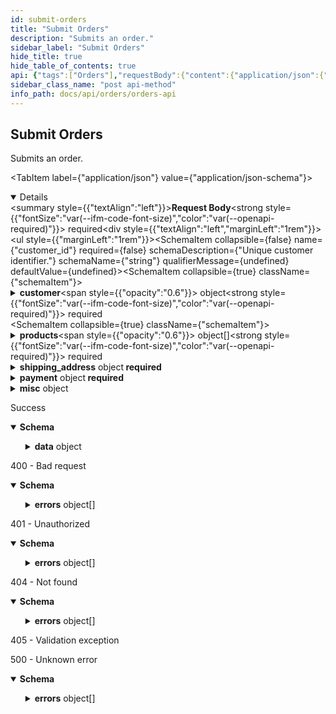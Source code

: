 ```yaml
---
id: submit-orders
title: "Submit Orders"
description: "Submits an order."
sidebar_label: "Submit Orders"
hide_title: true
hide_table_of_contents: true
api: {"tags":["Orders"],"requestBody":{"content":{"application/json":{"schema":{"type":"object","required":["customer","products","shipping_address","payment"],"properties":{"customer_id":{"type":"string","nullable":true,"description":"Unique customer identifier.","example":"7513594"},"customer":{"type":"object","required":["email","first_name","last_name"],"properties":{"email":{"type":"string","format":"email","description":"Customer email address. We will be using this email to update the customer about their order","example":"bob_bobsen@gmail.com"},"first_name":{"type":"string","description":"Customer first name.","example":"Bob"},"last_name":{"type":"string","description":"Customer last name.","example":"Bobsen"}}},"products":{"type":"array","minItems":1,"items":{"type":"object","required":["public_id","variant_id","quantity"],"properties":{"public_id":{"type":"string","description":"Public ID of the product","example":"cjld2cyuq0000t3rmniod1foy"},"variant_id":{"type":"string","description":"The ID of the product variant.","example":"1234 - M - Black"},"price":{"type":"number","format":"float","description":"Price for specific product.","example":12},"quantity":{"type":"number","format":"float","minimum":1,"description":"Quantity of the product variant in the cart","example":2}}}},"shipping_address":{"type":"object","required":["first_name","last_name","address1","city","country","zip"],"properties":{"first_name":{"type":"string","description":"Customer first name.","example":"Bob"},"last_name":{"type":"string","description":"Customer last name.","example":"Bobsen"},"address1":{"type":"string","description":"The street address of the shipping address.","example":"123 Amoebobacterieae St"},"address2":{"type":"string","nullable":true,"description":"An optional additional field for the street address of the shipping address.","example":"Unit 718"},"city":{"type":"string","description":"The city, town, or village of the shipping address.","example":"Ottawa"},"country":{"type":"string","description":"The two-letter code (ISO 3166-1 format) for the country of the shipping address.","example":"CA"},"name":{"type":"string","description":"Full name.","example":"Bob Bobsen"},"province":{"type":"string","nullable":true,"description":"The two-letter abbreviation of the region of the shipping address.","example":"ON"},"phone":{"type":"string","description":"The phone number at the shipping address.","example":"555-625-1199"},"zip":{"type":"string","description":"The postal code (zip, postcode, Eircode, …) of the shipping address.","example":"K2P0V6"}}},"payment":{"type":"object","required":["method","token"],"properties":{"method":{"type":"string","enum":["credit card","afterpay","external payment"],"description":"Payment method used to pay for the order.","example":"credit card"},"token":{"type":"string","description":"Stripe token for the payment","example":"tok_1EVLbG2eZvKYlo2CcGapaqW9"},"amounts":{"type":"object","required":["shipping","taxes","goods"],"properties":{"shipping":{"type":"number","format":"float"},"taxes":{"type":"number","format":"float"},"goods":{"type":"number","format":"float"}}}}},"misc":{"type":"object","properties":{"data":{"type":"object","properties":{}}}}}}}},"required":true},"responses":{"200":{"description":"Success","content":{"application/json":{"schema":{"properties":{"data":{"type":"object","required":["customer"],"properties":{"marketing":{"type":"object","properties":{"buyer_accepts_marketing":{"type":"boolean"}}},"customer":{"type":"object","required":["email","first_name","last_name"],"properties":{"email":{"type":"string","format":"email","description":"Customer email address. We will be using this email to update the customer about their order","example":"bob_bobsen@gmail.com"},"first_name":{"type":"string","description":"Customer first name.","example":"Bob"},"last_name":{"type":"string","description":"Customer last name.","example":"Bobsen"}}},"financial_status":{"type":"string","enum":["authorized","paid","partially_paid","partially_refunded","pending","voided"],"nullable":true,"description":"Financial status of order.","example":"authorized"},"fulfillment_status":{"type":"string","enum":["pending","fulfilled","Partially Fulfilled","cancelled","sent to merchant","failed (merchant)","failed (unknown)","failed (payment)","cancelled (payment)","failed (payment validation)","payment successful","failed (inventory)","failed (inventory - related)"],"nullable":true,"description":"Whether order has been fulfilled.","example":"fulfilled"},"email":{"type":"string","format":"email","description":"Email of the customer","example":"bob_bobsen@gmail.com"},"shipping_address":{"type":"object","required":["first_name","last_name","address1","city","country","zip"],"properties":{"first_name":{"type":"string","description":"Customer first name.","example":"Bob"},"last_name":{"type":"string","description":"Customer last name.","example":"Bobsen"},"address1":{"type":"string","description":"The street address of the shipping address.","example":"123 Amoebobacterieae St"},"address2":{"type":"string","nullable":true,"description":"An optional additional field for the street address of the shipping address.","example":"Unit 718"},"city":{"type":"string","description":"The city, town, or village of the shipping address.","example":"Ottawa"},"country":{"type":"string","description":"The two-letter code (ISO 3166-1 format) for the country of the shipping address.","example":"CA"},"name":{"type":"string","description":"Full name.","example":"Bob Bobsen"},"province":{"type":"string","nullable":true,"description":"The two-letter abbreviation of the region of the shipping address.","example":"ON"},"phone":{"type":"string","description":"The phone number at the shipping address.","example":"555-625-1199"},"zip":{"type":"string","description":"The postal code (zip, postcode, Eircode, …) of the shipping address.","example":"K2P0V6"}}},"shipping_lines":{"type":"object","required":["title","code","price","source"],"properties":{"title":{"type":"string","description":"The title of the shipping method.","example":"Small Packet International Air"},"code":{"type":"string","description":"A reference to the shipping method.","example":"INT.TP"},"price":{"type":"number","format":"float","description":"The price of this shipping method in the shop currency. Can not be negative.","example":20},"source":{"type":"string","description":"The source of the shipping method.","example":"canada_post"},"tax":{"type":"number","format":"float","nullable":true,"description":"Taxes for a specific shipping line.","example":12.45}}},"duties_lines":{"type":"object","properties":{"title":{"type":"string","description":"Specific type of duties","example":"FL county duty"},"price":{"type":"number","format":"float","description":"Amount for duties.","example":12.45},"currency":{"type":"string","description":"The three-letter code (ISO 4217 format) for the shop currency.","example":"CAD"}}},"metafields":{"type":"array","items":{"type":"object","properties":{"key":{"type":"string","description":"The name of the metafield.","example":"warehouse"},"value":{"type":"string","description":"The information to be stored as metadata.","example":"25"},"value_type":{"type":"string","description":"The metafield information type. Valid values: string, integer, json_string.","example":"integer"},"namespace":{"type":"string","description":"A container for a set of metafields.","example":"inventory"}}}},"line_items":{"type":"array","items":{"type":"object","required":["name","product_id","variant_id","public_id","price","quantity","requires_shipping"],"properties":{"name":{"type":"string","description":"The title of the product.","example":"Nike Air Jordan"},"product_id":{"type":"string","description":"Unique product identifier.","example":"7513594"},"variant_sku":{"type":"string","nullable":true,"description":"variant sku.","example":"7513594"},"variant_id":{"type":"string","description":"The ID of the product variant.","example":"4264112"},"public_id":{"type":"string","description":"Public id of line item.","example":"cjld2cyuq0000t3rmniod1foy"},"price":{"type":"number","format":"float","description":"The price of the item before discounts have been applied in the shop currency.","example":10},"quantity":{"type":"number","format":"float","description":"The number of items that were purchased.","example":1},"requires_shipping":{"type":"boolean","description":"Indicate whether product requires shipping.","example":true},"properties":{"type":"object","properties":{"name":{"type":"string","description":"Name of product property.","example":"custom engraving"},"value":{"type":"string","description":"Value of product property.","example":"Happy Birthday Mom!"}}}}}},"currency":{"type":"string","description":"The three-letter code (ISO 4217 format) for the shop currency.","example":"CAD"},"public_id":{"type":"string","description":"Public id of customer order.","example":"cjld2cyuq0000t3rmniod1foy"},"note_attributes":{"type":"array","items":{"type":"object","properties":{"name":{"type":"string","description":"Unique name for order note.","example":"remark"},"value":{"type":"string","description":"Actual note value.","example":"Customer changed their mind."}}}},"token":{"type":"string","description":"A unique token for the order.","example":"b1946ac92492d2347c6235b4d2611184"},"discount_codes":{"type":"array","items":{"type":"object","properties":{"amount":{"type":"number","format":"float","description":"Discount amount.","example":12},"type":{"type":"string","description":"Discount type.","example":"fixed_amount"},"code":{"type":"string","description":"The discount code that customers use at checkout.","example":"SUMMERSALE10OFF"}}}},"merchant_revenue":{"type":"number","format":"float","description":"Merchant revenue.","example":17.98},"total_tax":{"type":"number","format":"float","description":"Total amount of taxes to be paid.","example":12.25},"raw_order":{"description":"Original order details.","example":"{ _id: ... }"},"merchant_country":{"type":"string","description":"The merchant country.","example":"CA"},"partner_id":{"type":"string","description":"This is the public ID of the partner that the sale will be attributed to.","example":"ck865cyk00000xlzo0ftpawme"},"incrementalId":{"type":"number","format":"float","description":"Send an order number if needed.","example":25465},"billing_address":{"type":"object","required":["first_name","last_name","address1","city","country","zip"],"properties":{"first_name":{"type":"string","description":"Customer first name.","example":"Bob"},"last_name":{"type":"string","description":"Customer last name.","example":"Bobsen"},"address1":{"type":"string","description":"The street address of the shipping address.","example":"123 Amoebobacterieae St"},"address2":{"type":"string","nullable":true,"description":"An optional additional field for the street address of the shipping address.","example":"Unit 718"},"city":{"type":"string","description":"The city, town, or village of the shipping address.","example":"Ottawa"},"country":{"type":"string","description":"The two-letter code (ISO 3166-1 format) for the country of the shipping address.","example":"CA"},"name":{"type":"string","description":"Full name.","example":"Bob Bobsen"},"province":{"type":"string","nullable":true,"description":"The two-letter abbreviation of the region of the shipping address.","example":"ON"},"phone":{"type":"string","description":"The phone number at the shipping address.","example":"555-625-1199"},"zip":{"type":"string","description":"The postal code (zip, postcode, Eircode, …) of the shipping address.","example":"K2P0V6"}}}}}},"type":"object"}}}},"400":{"description":"400 - Bad request","content":{"application/json":{"schema":{"type":"object","properties":{"errors":{"type":"array","items":{"type":"object","required":["status","detail","title"],"properties":{"status":{"type":"number","format":"float","example":500},"detail":{"type":"string","nullable":true,"example":"Fatal issue"},"title":{"type":"string","example":"Unknown error"}},"example":{"status":400,"detail":"","title":"Bad input request"}}}},"description":"Provided input is invalid"}}}},"401":{"description":"401 - Unauthorized","content":{"application/json":{"schema":{"type":"object","properties":{"errors":{"type":"array","items":{"type":"object","required":["status","detail","title"],"properties":{"status":{"type":"number","format":"float","example":500},"detail":{"type":"string","nullable":true,"example":"Fatal issue"},"title":{"type":"string","example":"Unknown error"}},"example":{"status":401,"detail":"","title":"Authentication information is missing or invalid"}}}},"description":"Authentication information is missing or invalid"}}}},"404":{"description":"404 - Not found","content":{"application/json":{"schema":{"type":"object","properties":{"errors":{"type":"array","items":{"type":"object","required":["status","detail","title"],"properties":{"status":{"type":"number","format":"float","example":500},"detail":{"type":"string","nullable":true,"example":"Fatal issue"},"title":{"type":"string","example":"Unknown error"}},"example":{"status":404,"detail":"","title":"Not Found"}}}},"description":"Not Found"}}}},"405":{"description":"405 - Validation exception"},"5XX":{"description":"500 - Unknown error","content":{"application/json":{"schema":{"type":"object","properties":{"errors":{"type":"array","items":{"type":"object","required":["status","detail","title"],"properties":{"status":{"type":"number","format":"float","example":500},"detail":{"type":"string","nullable":true,"example":"Fatal issue"},"title":{"type":"string","example":"Unknown error"}},"example":{"status":500,"detail":"","title":"Unknown error"}}}},"description":"Unknown error"}}}}},"description":"Submits an order.","method":"post","path":"/submit","servers":[{"url":"https://api.shopbonsai.ca/orders"}],"jsonRequestBodyExample":{"customer_id":"7513594","customer":{"email":"bob_bobsen@gmail.com","first_name":"Bob","last_name":"Bobsen"},"products":[{"public_id":"cjld2cyuq0000t3rmniod1foy","variant_id":"1234 - M - Black","price":12,"quantity":2}],"shipping_address":{"first_name":"Bob","last_name":"Bobsen","address1":"123 Amoebobacterieae St","address2":"Unit 718","city":"Ottawa","country":"CA","name":"Bob Bobsen","province":"ON","phone":"555-625-1199","zip":"K2P0V6"},"payment":{"method":"credit card","token":"tok_1EVLbG2eZvKYlo2CcGapaqW9","amounts":{"shipping":0,"taxes":0,"goods":0}},"misc":{"data":{}}},"info":{"title":"Orders API","description":"Defines the APIs that are accessed by External Stores","version":"1.21.41","contact":{"email":"developers@shopbonsai.ca"}},"postman":{"name":"Submit Orders","description":{"content":"Submits an order.","type":"text/plain"},"url":{"path":["submit"],"host":["{{baseUrl}}"],"query":[],"variable":[]},"header":[{"key":"Content-Type","value":"application/json"},{"key":"Accept","value":"application/json"}],"method":"POST","body":{"mode":"raw","raw":"\"\"","options":{"raw":{"language":"json"}}}}}
sidebar_class_name: "post api-method"
info_path: docs/api/orders/orders-api
---
```



## Submit Orders



Submits an order.

<MimeTabs><TabItem label={"application/json"} value={"application/json-schema"}><details style={{}} data-collapsed={false} open={true}><summary style={{"textAlign":"left"}}><strong>Request Body</strong><strong style={{"fontSize":"var(--ifm-code-font-size)","color":"var(--openapi-required)"}}> required</strong></summary><div style={{"textAlign":"left","marginLeft":"1rem"}}></div><ul style={{"marginLeft":"1rem"}}><SchemaItem collapsible={false} name={"customer_id"} required={false} schemaDescription={"Unique customer identifier."} schemaName={"string"} qualifierMessage={undefined} defaultValue={undefined}></SchemaItem><SchemaItem collapsible={true} className={"schemaItem"}><details style={{}}><summary style={{}}><strong>customer</strong><span style={{"opacity":"0.6"}}> object</span><strong style={{"fontSize":"var(--ifm-code-font-size)","color":"var(--openapi-required)"}}> required</strong></summary><div style={{"marginLeft":"1rem"}}><SchemaItem collapsible={false} name={"email"} required={true} schemaDescription={"Customer email address. We will be using this email to update the customer about their order"} schemaName={"email"} qualifierMessage={undefined} defaultValue={undefined}></SchemaItem><SchemaItem collapsible={false} name={"first_name"} required={true} schemaDescription={"Customer first name."} schemaName={"string"} qualifierMessage={undefined} defaultValue={undefined}></SchemaItem><SchemaItem collapsible={false} name={"last_name"} required={true} schemaDescription={"Customer last name."} schemaName={"string"} qualifierMessage={undefined} defaultValue={undefined}></SchemaItem></div></details></SchemaItem><SchemaItem collapsible={true} className={"schemaItem"}><details style={{}}><summary style={{}}><strong>products</strong><span style={{"opacity":"0.6"}}> object[]</span><strong style={{"fontSize":"var(--ifm-code-font-size)","color":"var(--openapi-required)"}}> required</strong></summary><div style={{"marginLeft":"1rem"}}><div style={{"marginTop":".5rem","marginBottom":".5rem"}}>

**Possible values:** `>= 1`

</div><SchemaItem collapsible={false} name={"public_id"} required={true} schemaDescription={"Public ID of the product"} schemaName={"string"} qualifierMessage={undefined} defaultValue={undefined}></SchemaItem><SchemaItem collapsible={false} name={"variant_id"} required={true} schemaDescription={"The ID of the product variant."} schemaName={"string"} qualifierMessage={undefined} defaultValue={undefined}></SchemaItem><SchemaItem collapsible={false} name={"price"} required={false} schemaDescription={"Price for specific product."} schemaName={"float"} qualifierMessage={undefined} defaultValue={undefined}></SchemaItem><SchemaItem collapsible={false} name={"quantity"} required={true} schemaDescription={"Quantity of the product variant in the cart"} schemaName={"float"} qualifierMessage={"**Possible values:** `>= 1`"} defaultValue={undefined}></SchemaItem></div></details></SchemaItem><SchemaItem collapsible={true} className={"schemaItem"}><details style={{}}><summary style={{}}><strong>shipping_address</strong><span style={{"opacity":"0.6"}}> object</span><strong style={{"fontSize":"var(--ifm-code-font-size)","color":"var(--openapi-required)"}}> required</strong></summary><div style={{"marginLeft":"1rem"}}><SchemaItem collapsible={false} name={"first_name"} required={true} schemaDescription={"Customer first name."} schemaName={"string"} qualifierMessage={undefined} defaultValue={undefined}></SchemaItem><SchemaItem collapsible={false} name={"last_name"} required={true} schemaDescription={"Customer last name."} schemaName={"string"} qualifierMessage={undefined} defaultValue={undefined}></SchemaItem><SchemaItem collapsible={false} name={"address1"} required={true} schemaDescription={"The street address of the shipping address."} schemaName={"string"} qualifierMessage={undefined} defaultValue={undefined}></SchemaItem><SchemaItem collapsible={false} name={"address2"} required={false} schemaDescription={"An optional additional field for the street address of the shipping address."} schemaName={"string"} qualifierMessage={undefined} defaultValue={undefined}></SchemaItem><SchemaItem collapsible={false} name={"city"} required={true} schemaDescription={"The city, town, or village of the shipping address."} schemaName={"string"} qualifierMessage={undefined} defaultValue={undefined}></SchemaItem><SchemaItem collapsible={false} name={"country"} required={true} schemaDescription={"The two-letter code (ISO 3166-1 format) for the country of the shipping address."} schemaName={"string"} qualifierMessage={undefined} defaultValue={undefined}></SchemaItem><SchemaItem collapsible={false} name={"name"} required={false} schemaDescription={"Full name."} schemaName={"string"} qualifierMessage={undefined} defaultValue={undefined}></SchemaItem><SchemaItem collapsible={false} name={"province"} required={false} schemaDescription={"The two-letter abbreviation of the region of the shipping address."} schemaName={"string"} qualifierMessage={undefined} defaultValue={undefined}></SchemaItem><SchemaItem collapsible={false} name={"phone"} required={false} schemaDescription={"The phone number at the shipping address."} schemaName={"string"} qualifierMessage={undefined} defaultValue={undefined}></SchemaItem><SchemaItem collapsible={false} name={"zip"} required={true} schemaDescription={"The postal code (zip, postcode, Eircode, …) of the shipping address."} schemaName={"string"} qualifierMessage={undefined} defaultValue={undefined}></SchemaItem></div></details></SchemaItem><SchemaItem collapsible={true} className={"schemaItem"}><details style={{}}><summary style={{}}><strong>payment</strong><span style={{"opacity":"0.6"}}> object</span><strong style={{"fontSize":"var(--ifm-code-font-size)","color":"var(--openapi-required)"}}> required</strong></summary><div style={{"marginLeft":"1rem"}}><SchemaItem collapsible={false} name={"method"} required={true} schemaDescription={"Payment method used to pay for the order."} schemaName={"string"} qualifierMessage={"**Possible values:** [`credit card`, `afterpay`, `external payment`]"} defaultValue={undefined}></SchemaItem><SchemaItem collapsible={false} name={"token"} required={true} schemaDescription={"Stripe token for the payment"} schemaName={"string"} qualifierMessage={undefined} defaultValue={undefined}></SchemaItem><SchemaItem collapsible={true} className={"schemaItem"}><details style={{}}><summary style={{}}><strong>amounts</strong><span style={{"opacity":"0.6"}}> object</span></summary><div style={{"marginLeft":"1rem"}}><SchemaItem collapsible={false} name={"shipping"} required={true} schemaDescription={undefined} schemaName={"float"} qualifierMessage={undefined} defaultValue={undefined}></SchemaItem><SchemaItem collapsible={false} name={"taxes"} required={true} schemaDescription={undefined} schemaName={"float"} qualifierMessage={undefined} defaultValue={undefined}></SchemaItem><SchemaItem collapsible={false} name={"goods"} required={true} schemaDescription={undefined} schemaName={"float"} qualifierMessage={undefined} defaultValue={undefined}></SchemaItem></div></details></SchemaItem></div></details></SchemaItem><SchemaItem collapsible={true} className={"schemaItem"}><details style={{}}><summary style={{}}><strong>misc</strong><span style={{"opacity":"0.6"}}> object</span></summary><div style={{"marginLeft":"1rem"}}><SchemaItem collapsible={true} className={"schemaItem"}><details style={{}}><summary style={{}}><strong>data</strong><span style={{"opacity":"0.6"}}> object</span></summary><div style={{"marginLeft":"1rem"}}></div></details></SchemaItem></div></details></SchemaItem></ul></details></TabItem></MimeTabs><div><ApiTabs><TabItem label={"200"} value={"200"}><div>

Success

</div><div><MimeTabs schemaType={"response"}><TabItem label={"application/json"} value={"application/json"}><SchemaTabs><TabItem label={"Schema"} value={"Schema"}><details style={{}} data-collapsed={false} open={true}><summary style={{"textAlign":"left"}}><strong>Schema</strong></summary><div style={{"textAlign":"left","marginLeft":"1rem"}}></div><ul style={{"marginLeft":"1rem"}}><SchemaItem collapsible={true} className={"schemaItem"}><details style={{}}><summary style={{}}><strong>data</strong><span style={{"opacity":"0.6"}}> object</span></summary><div style={{"marginLeft":"1rem"}}><SchemaItem collapsible={true} className={"schemaItem"}><details style={{}}><summary style={{}}><strong>marketing</strong><span style={{"opacity":"0.6"}}> object</span></summary><div style={{"marginLeft":"1rem"}}><SchemaItem collapsible={false} name={"buyer_accepts_marketing"} required={false} schemaDescription={undefined} schemaName={"boolean"} qualifierMessage={undefined} defaultValue={undefined}></SchemaItem></div></details></SchemaItem><SchemaItem collapsible={true} className={"schemaItem"}><details style={{}}><summary style={{}}><strong>customer</strong><span style={{"opacity":"0.6"}}> object</span></summary><div style={{"marginLeft":"1rem"}}><SchemaItem collapsible={false} name={"email"} required={false} schemaDescription={"Customer email address. We will be using this email to update the customer about their order"} schemaName={"email"} qualifierMessage={undefined} defaultValue={undefined}></SchemaItem><SchemaItem collapsible={false} name={"first_name"} required={false} schemaDescription={"Customer first name."} schemaName={"string"} qualifierMessage={undefined} defaultValue={undefined}></SchemaItem><SchemaItem collapsible={false} name={"last_name"} required={false} schemaDescription={"Customer last name."} schemaName={"string"} qualifierMessage={undefined} defaultValue={undefined}></SchemaItem></div></details></SchemaItem><SchemaItem collapsible={false} name={"financial_status"} required={false} schemaDescription={"Financial status of order."} schemaName={"string"} qualifierMessage={"**Possible values:** [`authorized`, `paid`, `partially_paid`, `partially_refunded`, `pending`, `voided`]"} defaultValue={undefined}></SchemaItem><SchemaItem collapsible={false} name={"fulfillment_status"} required={false} schemaDescription={"Whether order has been fulfilled."} schemaName={"string"} qualifierMessage={"**Possible values:** [`pending`, `fulfilled`, `Partially Fulfilled`, `cancelled`, `sent to merchant`, `failed (merchant)`, `failed (unknown)`, `failed (payment)`, `cancelled (payment)`, `failed (payment validation)`, `payment successful`, `failed (inventory)`, `failed (inventory - related)`]"} defaultValue={undefined}></SchemaItem><SchemaItem collapsible={false} name={"email"} required={false} schemaDescription={"Email of the customer"} schemaName={"email"} qualifierMessage={undefined} defaultValue={undefined}></SchemaItem><SchemaItem collapsible={true} className={"schemaItem"}><details style={{}}><summary style={{}}><strong>shipping_address</strong><span style={{"opacity":"0.6"}}> object</span></summary><div style={{"marginLeft":"1rem"}}><SchemaItem collapsible={false} name={"first_name"} required={false} schemaDescription={"Customer first name."} schemaName={"string"} qualifierMessage={undefined} defaultValue={undefined}></SchemaItem><SchemaItem collapsible={false} name={"last_name"} required={false} schemaDescription={"Customer last name."} schemaName={"string"} qualifierMessage={undefined} defaultValue={undefined}></SchemaItem><SchemaItem collapsible={false} name={"address1"} required={false} schemaDescription={"The street address of the shipping address."} schemaName={"string"} qualifierMessage={undefined} defaultValue={undefined}></SchemaItem><SchemaItem collapsible={false} name={"address2"} required={false} schemaDescription={"An optional additional field for the street address of the shipping address."} schemaName={"string"} qualifierMessage={undefined} defaultValue={undefined}></SchemaItem><SchemaItem collapsible={false} name={"city"} required={false} schemaDescription={"The city, town, or village of the shipping address."} schemaName={"string"} qualifierMessage={undefined} defaultValue={undefined}></SchemaItem><SchemaItem collapsible={false} name={"country"} required={false} schemaDescription={"The two-letter code (ISO 3166-1 format) for the country of the shipping address."} schemaName={"string"} qualifierMessage={undefined} defaultValue={undefined}></SchemaItem><SchemaItem collapsible={false} name={"name"} required={false} schemaDescription={"Full name."} schemaName={"string"} qualifierMessage={undefined} defaultValue={undefined}></SchemaItem><SchemaItem collapsible={false} name={"province"} required={false} schemaDescription={"The two-letter abbreviation of the region of the shipping address."} schemaName={"string"} qualifierMessage={undefined} defaultValue={undefined}></SchemaItem><SchemaItem collapsible={false} name={"phone"} required={false} schemaDescription={"The phone number at the shipping address."} schemaName={"string"} qualifierMessage={undefined} defaultValue={undefined}></SchemaItem><SchemaItem collapsible={false} name={"zip"} required={false} schemaDescription={"The postal code (zip, postcode, Eircode, …) of the shipping address."} schemaName={"string"} qualifierMessage={undefined} defaultValue={undefined}></SchemaItem></div></details></SchemaItem><SchemaItem collapsible={true} className={"schemaItem"}><details style={{}}><summary style={{}}><strong>shipping_lines</strong><span style={{"opacity":"0.6"}}> object</span></summary><div style={{"marginLeft":"1rem"}}><SchemaItem collapsible={false} name={"title"} required={false} schemaDescription={"The title of the shipping method."} schemaName={"string"} qualifierMessage={undefined} defaultValue={undefined}></SchemaItem><SchemaItem collapsible={false} name={"code"} required={false} schemaDescription={"A reference to the shipping method."} schemaName={"string"} qualifierMessage={undefined} defaultValue={undefined}></SchemaItem><SchemaItem collapsible={false} name={"price"} required={false} schemaDescription={"The price of this shipping method in the shop currency. Can not be negative."} schemaName={"float"} qualifierMessage={undefined} defaultValue={undefined}></SchemaItem><SchemaItem collapsible={false} name={"source"} required={false} schemaDescription={"The source of the shipping method."} schemaName={"string"} qualifierMessage={undefined} defaultValue={undefined}></SchemaItem><SchemaItem collapsible={false} name={"tax"} required={false} schemaDescription={"Taxes for a specific shipping line."} schemaName={"float"} qualifierMessage={undefined} defaultValue={undefined}></SchemaItem></div></details></SchemaItem><SchemaItem collapsible={true} className={"schemaItem"}><details style={{}}><summary style={{}}><strong>duties_lines</strong><span style={{"opacity":"0.6"}}> object</span></summary><div style={{"marginLeft":"1rem"}}><SchemaItem collapsible={false} name={"title"} required={false} schemaDescription={"Specific type of duties"} schemaName={"string"} qualifierMessage={undefined} defaultValue={undefined}></SchemaItem><SchemaItem collapsible={false} name={"price"} required={false} schemaDescription={"Amount for duties."} schemaName={"float"} qualifierMessage={undefined} defaultValue={undefined}></SchemaItem><SchemaItem collapsible={false} name={"currency"} required={false} schemaDescription={"The three-letter code (ISO 4217 format) for the shop currency."} schemaName={"string"} qualifierMessage={undefined} defaultValue={undefined}></SchemaItem></div></details></SchemaItem><SchemaItem collapsible={true} className={"schemaItem"}><details style={{}}><summary style={{}}><strong>metafields</strong><span style={{"opacity":"0.6"}}> object[]</span></summary><div style={{"marginLeft":"1rem"}}><SchemaItem collapsible={false} name={"key"} required={false} schemaDescription={"The name of the metafield."} schemaName={"string"} qualifierMessage={undefined} defaultValue={undefined}></SchemaItem><SchemaItem collapsible={false} name={"value"} required={false} schemaDescription={"The information to be stored as metadata."} schemaName={"string"} qualifierMessage={undefined} defaultValue={undefined}></SchemaItem><SchemaItem collapsible={false} name={"value_type"} required={false} schemaDescription={"The metafield information type. Valid values: string, integer, json_string."} schemaName={"string"} qualifierMessage={undefined} defaultValue={undefined}></SchemaItem><SchemaItem collapsible={false} name={"namespace"} required={false} schemaDescription={"A container for a set of metafields."} schemaName={"string"} qualifierMessage={undefined} defaultValue={undefined}></SchemaItem></div></details></SchemaItem><SchemaItem collapsible={true} className={"schemaItem"}><details style={{}}><summary style={{}}><strong>line_items</strong><span style={{"opacity":"0.6"}}> object[]</span></summary><div style={{"marginLeft":"1rem"}}><SchemaItem collapsible={false} name={"name"} required={false} schemaDescription={"The title of the product."} schemaName={"string"} qualifierMessage={undefined} defaultValue={undefined}></SchemaItem><SchemaItem collapsible={false} name={"product_id"} required={false} schemaDescription={"Unique product identifier."} schemaName={"string"} qualifierMessage={undefined} defaultValue={undefined}></SchemaItem><SchemaItem collapsible={false} name={"variant_sku"} required={false} schemaDescription={"variant sku."} schemaName={"string"} qualifierMessage={undefined} defaultValue={undefined}></SchemaItem><SchemaItem collapsible={false} name={"variant_id"} required={false} schemaDescription={"The ID of the product variant."} schemaName={"string"} qualifierMessage={undefined} defaultValue={undefined}></SchemaItem><SchemaItem collapsible={false} name={"public_id"} required={false} schemaDescription={"Public id of line item."} schemaName={"string"} qualifierMessage={undefined} defaultValue={undefined}></SchemaItem><SchemaItem collapsible={false} name={"price"} required={false} schemaDescription={"The price of the item before discounts have been applied in the shop currency."} schemaName={"float"} qualifierMessage={undefined} defaultValue={undefined}></SchemaItem><SchemaItem collapsible={false} name={"quantity"} required={false} schemaDescription={"The number of items that were purchased."} schemaName={"float"} qualifierMessage={undefined} defaultValue={undefined}></SchemaItem><SchemaItem collapsible={false} name={"requires_shipping"} required={false} schemaDescription={"Indicate whether product requires shipping."} schemaName={"boolean"} qualifierMessage={undefined} defaultValue={undefined}></SchemaItem><SchemaItem collapsible={true} className={"schemaItem"}><details style={{}}><summary style={{}}><strong>properties</strong><span style={{"opacity":"0.6"}}> object</span></summary><div style={{"marginLeft":"1rem"}}><SchemaItem collapsible={false} name={"name"} required={false} schemaDescription={"Name of product property."} schemaName={"string"} qualifierMessage={undefined} defaultValue={undefined}></SchemaItem><SchemaItem collapsible={false} name={"value"} required={false} schemaDescription={"Value of product property."} schemaName={"string"} qualifierMessage={undefined} defaultValue={undefined}></SchemaItem></div></details></SchemaItem></div></details></SchemaItem><SchemaItem collapsible={false} name={"currency"} required={false} schemaDescription={"The three-letter code (ISO 4217 format) for the shop currency."} schemaName={"string"} qualifierMessage={undefined} defaultValue={undefined}></SchemaItem><SchemaItem collapsible={false} name={"public_id"} required={false} schemaDescription={"Public id of customer order."} schemaName={"string"} qualifierMessage={undefined} defaultValue={undefined}></SchemaItem><SchemaItem collapsible={true} className={"schemaItem"}><details style={{}}><summary style={{}}><strong>note_attributes</strong><span style={{"opacity":"0.6"}}> object[]</span></summary><div style={{"marginLeft":"1rem"}}><SchemaItem collapsible={false} name={"name"} required={false} schemaDescription={"Unique name for order note."} schemaName={"string"} qualifierMessage={undefined} defaultValue={undefined}></SchemaItem><SchemaItem collapsible={false} name={"value"} required={false} schemaDescription={"Actual note value."} schemaName={"string"} qualifierMessage={undefined} defaultValue={undefined}></SchemaItem></div></details></SchemaItem><SchemaItem collapsible={false} name={"token"} required={false} schemaDescription={"A unique token for the order."} schemaName={"string"} qualifierMessage={undefined} defaultValue={undefined}></SchemaItem><SchemaItem collapsible={true} className={"schemaItem"}><details style={{}}><summary style={{}}><strong>discount_codes</strong><span style={{"opacity":"0.6"}}> object[]</span></summary><div style={{"marginLeft":"1rem"}}><SchemaItem collapsible={false} name={"amount"} required={false} schemaDescription={"Discount amount."} schemaName={"float"} qualifierMessage={undefined} defaultValue={undefined}></SchemaItem><SchemaItem collapsible={false} name={"type"} required={false} schemaDescription={"Discount type."} schemaName={"string"} qualifierMessage={undefined} defaultValue={undefined}></SchemaItem><SchemaItem collapsible={false} name={"code"} required={false} schemaDescription={"The discount code that customers use at checkout."} schemaName={"string"} qualifierMessage={undefined} defaultValue={undefined}></SchemaItem></div></details></SchemaItem><SchemaItem collapsible={false} name={"merchant_revenue"} required={false} schemaDescription={"Merchant revenue."} schemaName={"float"} qualifierMessage={undefined} defaultValue={undefined}></SchemaItem><SchemaItem collapsible={false} name={"total_tax"} required={false} schemaDescription={"Total amount of taxes to be paid."} schemaName={"float"} qualifierMessage={undefined} defaultValue={undefined}></SchemaItem><SchemaItem collapsible={false} name={"raw_order"} required={false} schemaDescription={"Original order details."} schemaName={""} qualifierMessage={undefined} defaultValue={undefined}></SchemaItem><SchemaItem collapsible={false} name={"merchant_country"} required={false} schemaDescription={"The merchant country."} schemaName={"string"} qualifierMessage={undefined} defaultValue={undefined}></SchemaItem><SchemaItem collapsible={false} name={"partner_id"} required={false} schemaDescription={"This is the public ID of the partner that the sale will be attributed to."} schemaName={"string"} qualifierMessage={undefined} defaultValue={undefined}></SchemaItem><SchemaItem collapsible={false} name={"incrementalId"} required={false} schemaDescription={"Send an order number if needed."} schemaName={"float"} qualifierMessage={undefined} defaultValue={undefined}></SchemaItem><SchemaItem collapsible={true} className={"schemaItem"}><details style={{}}><summary style={{}}><strong>billing_address</strong><span style={{"opacity":"0.6"}}> object</span></summary><div style={{"marginLeft":"1rem"}}><SchemaItem collapsible={false} name={"first_name"} required={false} schemaDescription={"Customer first name."} schemaName={"string"} qualifierMessage={undefined} defaultValue={undefined}></SchemaItem><SchemaItem collapsible={false} name={"last_name"} required={false} schemaDescription={"Customer last name."} schemaName={"string"} qualifierMessage={undefined} defaultValue={undefined}></SchemaItem><SchemaItem collapsible={false} name={"address1"} required={false} schemaDescription={"The street address of the shipping address."} schemaName={"string"} qualifierMessage={undefined} defaultValue={undefined}></SchemaItem><SchemaItem collapsible={false} name={"address2"} required={false} schemaDescription={"An optional additional field for the street address of the shipping address."} schemaName={"string"} qualifierMessage={undefined} defaultValue={undefined}></SchemaItem><SchemaItem collapsible={false} name={"city"} required={false} schemaDescription={"The city, town, or village of the shipping address."} schemaName={"string"} qualifierMessage={undefined} defaultValue={undefined}></SchemaItem><SchemaItem collapsible={false} name={"country"} required={false} schemaDescription={"The two-letter code (ISO 3166-1 format) for the country of the shipping address."} schemaName={"string"} qualifierMessage={undefined} defaultValue={undefined}></SchemaItem><SchemaItem collapsible={false} name={"name"} required={false} schemaDescription={"Full name."} schemaName={"string"} qualifierMessage={undefined} defaultValue={undefined}></SchemaItem><SchemaItem collapsible={false} name={"province"} required={false} schemaDescription={"The two-letter abbreviation of the region of the shipping address."} schemaName={"string"} qualifierMessage={undefined} defaultValue={undefined}></SchemaItem><SchemaItem collapsible={false} name={"phone"} required={false} schemaDescription={"The phone number at the shipping address."} schemaName={"string"} qualifierMessage={undefined} defaultValue={undefined}></SchemaItem><SchemaItem collapsible={false} name={"zip"} required={false} schemaDescription={"The postal code (zip, postcode, Eircode, …) of the shipping address."} schemaName={"string"} qualifierMessage={undefined} defaultValue={undefined}></SchemaItem></div></details></SchemaItem></div></details></SchemaItem></ul></details></TabItem><TabItem label={"Example (from schema)"} value={"Example (from schema)"}><ResponseSamples responseExample={"{\n  \"data\": {\n    \"marketing\": {\n      \"buyer_accepts_marketing\": true\n    },\n    \"customer\": {\n      \"email\": \"bob_bobsen@gmail.com\",\n      \"first_name\": \"Bob\",\n      \"last_name\": \"Bobsen\"\n    },\n    \"financial_status\": \"authorized\",\n    \"fulfillment_status\": \"fulfilled\",\n    \"email\": \"bob_bobsen@gmail.com\",\n    \"shipping_address\": {\n      \"first_name\": \"Bob\",\n      \"last_name\": \"Bobsen\",\n      \"address1\": \"123 Amoebobacterieae St\",\n      \"address2\": \"Unit 718\",\n      \"city\": \"Ottawa\",\n      \"country\": \"CA\",\n      \"name\": \"Bob Bobsen\",\n      \"province\": \"ON\",\n      \"phone\": \"555-625-1199\",\n      \"zip\": \"K2P0V6\"\n    },\n    \"shipping_lines\": {\n      \"title\": \"Small Packet International Air\",\n      \"code\": \"INT.TP\",\n      \"price\": 20,\n      \"source\": \"canada_post\",\n      \"tax\": 12.45\n    },\n    \"duties_lines\": {\n      \"title\": \"FL county duty\",\n      \"price\": 12.45,\n      \"currency\": \"CAD\"\n    },\n    \"metafields\": [\n      {\n        \"key\": \"warehouse\",\n        \"value\": \"25\",\n        \"value_type\": \"integer\",\n        \"namespace\": \"inventory\"\n      }\n    ],\n    \"line_items\": [\n      {\n        \"name\": \"Nike Air Jordan\",\n        \"product_id\": \"7513594\",\n        \"variant_sku\": \"7513594\",\n        \"variant_id\": \"4264112\",\n        \"public_id\": \"cjld2cyuq0000t3rmniod1foy\",\n        \"price\": 10,\n        \"quantity\": 1,\n        \"requires_shipping\": true,\n        \"properties\": {\n          \"name\": \"custom engraving\",\n          \"value\": \"Happy Birthday Mom!\"\n        }\n      }\n    ],\n    \"currency\": \"CAD\",\n    \"public_id\": \"cjld2cyuq0000t3rmniod1foy\",\n    \"note_attributes\": [\n      {\n        \"name\": \"remark\",\n        \"value\": \"Customer changed their mind.\"\n      }\n    ],\n    \"token\": \"b1946ac92492d2347c6235b4d2611184\",\n    \"discount_codes\": [\n      {\n        \"amount\": 12,\n        \"type\": \"fixed_amount\",\n        \"code\": \"SUMMERSALE10OFF\"\n      }\n    ],\n    \"merchant_revenue\": 17.98,\n    \"total_tax\": 12.25,\n    \"raw_order\": \"{ _id: ... }\",\n    \"merchant_country\": \"CA\",\n    \"partner_id\": \"ck865cyk00000xlzo0ftpawme\",\n    \"incrementalId\": 25465,\n    \"billing_address\": {\n      \"first_name\": \"Bob\",\n      \"last_name\": \"Bobsen\",\n      \"address1\": \"123 Amoebobacterieae St\",\n      \"address2\": \"Unit 718\",\n      \"city\": \"Ottawa\",\n      \"country\": \"CA\",\n      \"name\": \"Bob Bobsen\",\n      \"province\": \"ON\",\n      \"phone\": \"555-625-1199\",\n      \"zip\": \"K2P0V6\"\n    }\n  }\n}"} language={"json"}></ResponseSamples></TabItem></SchemaTabs></TabItem></MimeTabs></div></TabItem><TabItem label={"400"} value={"400"}><div>

400 - Bad request

</div><div><MimeTabs schemaType={"response"}><TabItem label={"application/json"} value={"application/json"}><SchemaTabs><TabItem label={"Schema"} value={"Schema"}><details style={{}} data-collapsed={false} open={true}><summary style={{"textAlign":"left"}}><strong>Schema</strong></summary><div style={{"textAlign":"left","marginLeft":"1rem"}}></div><ul style={{"marginLeft":"1rem"}}><SchemaItem collapsible={true} className={"schemaItem"}><details style={{}}><summary style={{}}><strong>errors</strong><span style={{"opacity":"0.6"}}> object[]</span></summary><div style={{"marginLeft":"1rem"}}><SchemaItem collapsible={false} name={"status"} required={false} schemaDescription={undefined} schemaName={"float"} qualifierMessage={undefined} defaultValue={undefined}></SchemaItem><SchemaItem collapsible={false} name={"detail"} required={false} schemaDescription={undefined} schemaName={"string"} qualifierMessage={undefined} defaultValue={undefined}></SchemaItem><SchemaItem collapsible={false} name={"title"} required={false} schemaDescription={undefined} schemaName={"string"} qualifierMessage={undefined} defaultValue={undefined}></SchemaItem></div></details></SchemaItem></ul></details></TabItem><TabItem label={"Example (from schema)"} value={"Example (from schema)"}><ResponseSamples responseExample={"{\n  \"errors\": [\n    {\n      \"status\": 400,\n      \"detail\": \"\",\n      \"title\": \"Bad input request\"\n    }\n  ]\n}"} language={"json"}></ResponseSamples></TabItem></SchemaTabs></TabItem></MimeTabs></div></TabItem><TabItem label={"401"} value={"401"}><div>

401 - Unauthorized

</div><div><MimeTabs schemaType={"response"}><TabItem label={"application/json"} value={"application/json"}><SchemaTabs><TabItem label={"Schema"} value={"Schema"}><details style={{}} data-collapsed={false} open={true}><summary style={{"textAlign":"left"}}><strong>Schema</strong></summary><div style={{"textAlign":"left","marginLeft":"1rem"}}></div><ul style={{"marginLeft":"1rem"}}><SchemaItem collapsible={true} className={"schemaItem"}><details style={{}}><summary style={{}}><strong>errors</strong><span style={{"opacity":"0.6"}}> object[]</span></summary><div style={{"marginLeft":"1rem"}}><SchemaItem collapsible={false} name={"status"} required={false} schemaDescription={undefined} schemaName={"float"} qualifierMessage={undefined} defaultValue={undefined}></SchemaItem><SchemaItem collapsible={false} name={"detail"} required={false} schemaDescription={undefined} schemaName={"string"} qualifierMessage={undefined} defaultValue={undefined}></SchemaItem><SchemaItem collapsible={false} name={"title"} required={false} schemaDescription={undefined} schemaName={"string"} qualifierMessage={undefined} defaultValue={undefined}></SchemaItem></div></details></SchemaItem></ul></details></TabItem><TabItem label={"Example (from schema)"} value={"Example (from schema)"}><ResponseSamples responseExample={"{\n  \"errors\": [\n    {\n      \"status\": 401,\n      \"detail\": \"\",\n      \"title\": \"Authentication information is missing or invalid\"\n    }\n  ]\n}"} language={"json"}></ResponseSamples></TabItem></SchemaTabs></TabItem></MimeTabs></div></TabItem><TabItem label={"404"} value={"404"}><div>

404 - Not found

</div><div><MimeTabs schemaType={"response"}><TabItem label={"application/json"} value={"application/json"}><SchemaTabs><TabItem label={"Schema"} value={"Schema"}><details style={{}} data-collapsed={false} open={true}><summary style={{"textAlign":"left"}}><strong>Schema</strong></summary><div style={{"textAlign":"left","marginLeft":"1rem"}}></div><ul style={{"marginLeft":"1rem"}}><SchemaItem collapsible={true} className={"schemaItem"}><details style={{}}><summary style={{}}><strong>errors</strong><span style={{"opacity":"0.6"}}> object[]</span></summary><div style={{"marginLeft":"1rem"}}><SchemaItem collapsible={false} name={"status"} required={false} schemaDescription={undefined} schemaName={"float"} qualifierMessage={undefined} defaultValue={undefined}></SchemaItem><SchemaItem collapsible={false} name={"detail"} required={false} schemaDescription={undefined} schemaName={"string"} qualifierMessage={undefined} defaultValue={undefined}></SchemaItem><SchemaItem collapsible={false} name={"title"} required={false} schemaDescription={undefined} schemaName={"string"} qualifierMessage={undefined} defaultValue={undefined}></SchemaItem></div></details></SchemaItem></ul></details></TabItem><TabItem label={"Example (from schema)"} value={"Example (from schema)"}><ResponseSamples responseExample={"{\n  \"errors\": [\n    {\n      \"status\": 404,\n      \"detail\": \"\",\n      \"title\": \"Not Found\"\n    }\n  ]\n}"} language={"json"}></ResponseSamples></TabItem></SchemaTabs></TabItem></MimeTabs></div></TabItem><TabItem label={"405"} value={"405"}><div>

405 - Validation exception

</div><div></div></TabItem><TabItem label={"5XX"} value={"5XX"}><div>

500 - Unknown error

</div><div><MimeTabs schemaType={"response"}><TabItem label={"application/json"} value={"application/json"}><SchemaTabs><TabItem label={"Schema"} value={"Schema"}><details style={{}} data-collapsed={false} open={true}><summary style={{"textAlign":"left"}}><strong>Schema</strong></summary><div style={{"textAlign":"left","marginLeft":"1rem"}}></div><ul style={{"marginLeft":"1rem"}}><SchemaItem collapsible={true} className={"schemaItem"}><details style={{}}><summary style={{}}><strong>errors</strong><span style={{"opacity":"0.6"}}> object[]</span></summary><div style={{"marginLeft":"1rem"}}><SchemaItem collapsible={false} name={"status"} required={false} schemaDescription={undefined} schemaName={"float"} qualifierMessage={undefined} defaultValue={undefined}></SchemaItem><SchemaItem collapsible={false} name={"detail"} required={false} schemaDescription={undefined} schemaName={"string"} qualifierMessage={undefined} defaultValue={undefined}></SchemaItem><SchemaItem collapsible={false} name={"title"} required={false} schemaDescription={undefined} schemaName={"string"} qualifierMessage={undefined} defaultValue={undefined}></SchemaItem></div></details></SchemaItem></ul></details></TabItem><TabItem label={"Example (from schema)"} value={"Example (from schema)"}><ResponseSamples responseExample={"{\n  \"errors\": [\n    {\n      \"status\": 500,\n      \"detail\": \"\",\n      \"title\": \"Unknown error\"\n    }\n  ]\n}"} language={"json"}></ResponseSamples></TabItem></SchemaTabs></TabItem></MimeTabs></div></TabItem></ApiTabs></div>
      